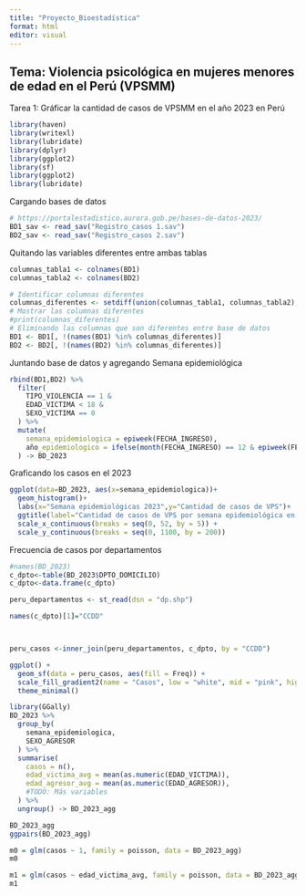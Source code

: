 ```yaml
---
title: "Proyecto_Bioestadística"
format: html
editor: visual
---
```


## Tema: Violencia psicológica en mujeres menores de edad en el Perú (VPSMM)

Tarea 1: Gráficar la cantidad de casos de VPSMM en el año 2023 en Perú

```r
library(haven)
library(writexl)
library(lubridate)
library(dplyr)
library(ggplot2)
library(sf)
library(ggplot2)
library(lubridate)
```

Cargando bases de datos

```r
# https://portalestadistico.aurora.gob.pe/bases-de-datos-2023/
BD1_sav <- read_sav("Registro_casos 1.sav")
BD2_sav <- read_sav("Registro_casos 2.sav")
```

Quitando las variables diferentes entre ambas tablas

```r
columnas_tabla1 <- colnames(BD1)
columnas_tabla2 <- colnames(BD2)

# Identificar columnas diferentes
columnas_diferentes <- setdiff(union(columnas_tabla1, columnas_tabla2), intersect(columnas_tabla1, columnas_tabla2))
# Mostrar las columnas diferentes
#print(columnas_diferentes)
# Eliminando las columnas que son diferentes entre base de datos 
BD1 <- BD1[, !(names(BD1) %in% columnas_diferentes)]
BD2 <- BD2[, !(names(BD2) %in% columnas_diferentes)]
```

Juntando base de datos y agregando Semana epidemiológica

```r
rbind(BD1,BD2) %>%
  filter(
    TIPO_VIOLENCIA == 1 &
    EDAD_VICTIMA < 18 &
    SEXO_VICTIMA == 0
  ) %>%
  mutate(
    semana_epidemiologica = epiweek(FECHA_INGRESO),
    año_epidemiologico = ifelse(month(FECHA_INGRESO) == 12 & epiweek(FECHA_INGRESO) == 1, year(FECHA_INGRESO) + 1, year(FECHA_INGRESO))
  ) -> BD_2023
```

Graficando los casos en el 2023

```r
ggplot(data=BD_2023, aes(x=semana_epidemiologica))+
  geom_histogram()+
  labs(x="Semana epidemiológicas 2023",y="Cantidad de casos de VPS")+
  ggtitle(label="Cantidad de casos de VPS por semana epidemiológica en el 2023")+
  scale_x_continuous(breaks = seq(0, 52, by = 5)) +
  scale_y_continuous(breaks = seq(0, 1100, by = 200))
```

Frecuencia de casos por departamentos

```r
#names(BD_2023)
c_dpto<-table(BD_2023$DPTO_DOMICILIO)
c_dpto<-data.frame(c_dpto)

peru_departamentos <- st_read(dsn = "dp.shp")

names(c_dpto)[1]="CCDD"



peru_casos <-inner_join(peru_departamentos, c_dpto, by = "CCDD")

ggplot() +
  geom_sf(data = peru_casos, aes(fill = Freq)) +
  scale_fill_gradient2(name = "Casos", low = "white", mid = "pink", high = "red", midpoint = median (peru_casos$Freq)) +  # Define un color de punto medio +
  theme_minimal()


```

```r
library(GGally)
BD_2023 %>%
  group_by(
    semana_epidemiologica,
    SEXO_AGRESOR
  ) %>%
  summarise(
    casos = n(),
    edad_victima_avg = mean(as.numeric(EDAD_VICTIMA)),
    edad_agresor_avg = mean(as.numeric(EDAD_AGRESOR)),
    #TODO: Más variables
  ) %>%
  ungroup() -> BD_2023_agg

BD_2023_agg
ggpairs(BD_2023_agg)
```

```r
m0 = glm(casos ~ 1, family = poisson, data = BD_2023_agg)
m0
```


```r
m1 = glm(casos ~ edad_victima_avg, family = poisson, data = BD_2023_agg)
m1
```